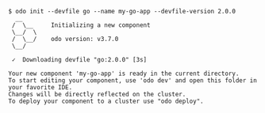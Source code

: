 ```console
$ odo init --devfile go --name my-go-app --devfile-version 2.0.0
  __
 /  \__     Initializing a new component
 \__/  \
 /  \__/    odo version: v3.7.0
 \__/

 ✓  Downloading devfile "go:2.0.0" [3s]

Your new component 'my-go-app' is ready in the current directory.
To start editing your component, use 'odo dev' and open this folder in your favorite IDE.
Changes will be directly reflected on the cluster.
To deploy your component to a cluster use "odo deploy".
```
